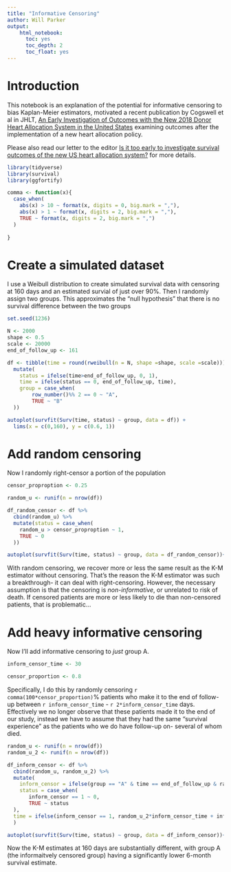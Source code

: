 ```yaml
---
title: "Informative Censoring"
author: Will Parker
output:
    html_notebook:
      toc: yes
      toc_depth: 2
      toc_float: yes
---
```



# Introduction 

This notebook is an explanation of the potential for informative censoring to bias Kaplan-Meier estimators, motivated a recent publication by Cogswell et al in JHLT, [An Early Investigation of Outcomes with the New 2018 Donor Heart Allocation System in the United States](https://www.ncbi.nlm.nih.gov/pubmed/31810767) examining outcomes after the implementation of a new heart allocation policy.

Please also read our letter to the editor [Is it too early to investigate survival outcomes of the new US heart allocation system?](https://doi.org/10.1016/j.healun.2020.01.1343) for more details.


```r
library(tidyverse)
library(survival)
library(ggfortify)
```

```r
comma <- function(x){
  case_when(
    abs(x) > 10 ~ format(x, digits = 0, big.mark = ","),
    abs(x) > 1 ~ format(x, digits = 2, big.mark = ","),
    TRUE ~ format(x, digits = 2, big.mark = ",")
  )
    
}
```


# Create a simulated dataset

I use a Weibull distribution to create simulated survival data with censoring at 160 days and an estimated survial of just over 90%.  Then I randomly assign two groups. This approximates the "null hypothesis" that there is no survival difference between the two groups

```r
set.seed(1236)

N <- 2000
shape <- 0.5
scale <- 20000
end_of_follow_up <- 161

df <- tibble(time = round(rweibull(n = N, shape =shape, scale =scale))) %>%
  mutate(
    status = ifelse(time>end_of_follow_up, 0, 1),
    time = ifelse(status == 0, end_of_follow_up, time),
    group = case_when(
        row_number()%% 2 == 0 ~ "A",
        TRUE ~ "B"
  )) 

autoplot(survfit(Surv(time, status) ~ group, data = df)) +  
  lims(x = c(0,160), y = c(0.6, 1))
```


# Add random censoring

Now I randomly right-censor a portion of the population
```r
censor_proproption <- 0.25
```


```r
random_u <- runif(n = nrow(df))

df_random_censor <- df %>%
  cbind(random_u) %>%
  mutate(status = case_when(
    random_u > censor_proproption ~ 1,
    TRUE ~ 0
  ))

autoplot(survfit(Surv(time, status) ~ group, data = df_random_censor))+ lims(x = c(0,160), y = c(0.6, 1))
```

With random censoring, we recover more or less the same result as the K-M estimator without censoring. That's the reason the K-M estimator was such a breakthrough- it can deal with right-censoring. However, the necessary assumption is that the censoring is *non-informative*, or unrelated to risk of death. If censored patients are more or less likely to die than non-censored patients, that is problematic... 


# Add heavy informative censoring

Now I'll add informative censoring to *just* group A.

```r
inform_censor_time <- 30 

censor_proportion <- 0.8
```

Specifically, I do this by randomly censoring `r comma(100*censor_proportion)`% patients who make it to the end of follow-up  between `r inform_censor_time` - `r 2*inform_censor_time` days. Effectively we no longer observe that these patients made it to the end of our study, instead we have to assume that they had the same "survival experience" as the patients who we do have follow-up on- several of whom died. 


```r
random_u <- runif(n = nrow(df))
random_u_2 <- runif(n = nrow(df))

df_inform_censor <- df %>%
  cbind(random_u, random_u_2) %>%
  mutate(
    inform_censor = ifelse(group == "A" & time == end_of_follow_up & random_u < censor_proportion, 1, 0),
    status = case_when(
       inform_censor == 1 ~ 0,
       TRUE ~ status
  ),
  time = ifelse(inform_censor == 1, random_u_2*inform_censor_time + inform_censor_time, time)
  )

autoplot(survfit(Surv(time, status) ~ group, data = df_inform_censor))+ lims(x = c(0,160), y = c(0.5, 1))

```

Now the K-M estimates at 160 days are substantially different, with group A (the informaitvely censored group) having a significantly lower 6-month survival estimate. 


